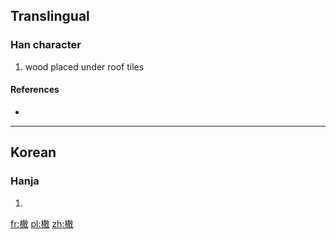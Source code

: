 ==Translingual==

===Han character===
{{Han char|rn=75|rad=木|as=12|sn=16|four=|canj=DTBK}}

# wood placed under roof tiles

====References====
* {{Han ref|kx=0555.311|dj=0945.120|hdz=21288.061|uh=6A75|ud=27253}}

----

==Korean==

===Hanja===
{{ko-hanja|hangeul=산|eumhun=|rv=san|mr=san|y=san}}

# {{defn|lang=ko|sort=木12}}

[[fr:橵]]
[[pl:橵]]
[[zh:橵]]